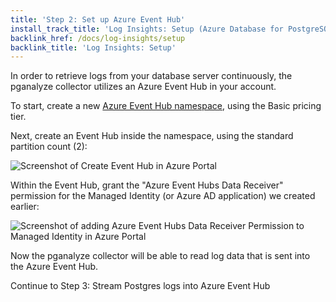```yaml
---
title: 'Step 2: Set up Azure Event Hub'
install_track_title: 'Log Insights: Setup (Azure Database for PostgreSQL)'
backlink_href: /docs/log-insights/setup
backlink_title: 'Log Insights: Setup'
---
```



In order to retrieve logs from your database server continuously, the pganalyze collector utilizes an Azure Event Hub in your account.

To start, create a new [Azure Event Hub namespace](https://portal.azure.com/#create/Microsoft.EventHub), using the Basic pricing tier.

Next, create an Event Hub inside the namespace, using the standard partition count (2):

<p style={{maxWidth: '400px'}}>
  <img src={imgCreateEventHub} alt="Screenshot of Create Event Hub in Azure Portal" />
</p>

Within the Event Hub, grant the "Azure Event Hubs Data Receiver" permission for the Managed Identity (or Azure AD application) we created earlier:

<img src={imgAddEventHubPermission} alt="Screenshot of adding Azure Event Hubs Data Receiver Permission to Managed Identity in Azure Portal" />

Now the pganalyze collector will be able to read log data that is sent into the Azure Event Hub.

<Link className="btn btn-success" to="03_stream_logs_into_event_hub">
  Continue to Step 3: Stream Postgres logs into Azure Event Hub
</Link>

